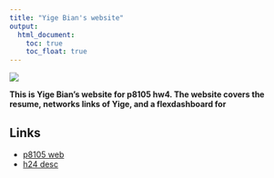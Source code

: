 ```yaml
---
title: "Yige Bian's website"
output:
  html_document:
    toc: true
    toc_float: true
---
```


![](image/cumc.png)

**This is Yige Bian's website for p8105 hw4. The website covers the resume, networks links of Yige, and a flexdashboard for ** 

## Links
* [p8105 web](https://p8105.com/index.html) 
* [h24 desc](https://p8105.com/homework_4.html)
